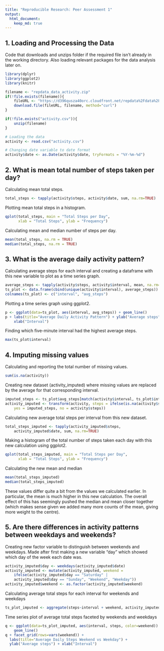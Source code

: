 ```yaml
---
title: "Reproducible Research: Peer Assessment 1"
output: 
  html_document:
    keep_md: true
---
```


## 1. Loading and Processing the Data
Code that downloads and unzips folder if the required file isn't already in the
working directory. Also loading relevant packages for the data analysis later 
on.

```r
library(dplyr)
library(ggplot2)
library(knitr)
```

```r
filename <- "repdata_data_activity.zip"
if(!file.exists(filename)){
    fileURL <- "https://d396qusza40orc.cloudfront.net/repdata%2Fdata%2Factivity.zip"
    download.file(fileURL, filename, method="curl")
}

if(!file.exists("activity.csv")){
    unzip(filename)
}

# Loading the data
activity <- read.csv("activity.csv")

# Changing date variable to date format
activity$date <- as.Date(activity$date, tryFormats = "%Y-%m-%d")
```


## 2. What is mean total number of steps taken per day?
Calculating mean total steps.
```r
total_steps <- tapply(activity$steps, activity$date, sum, na.rm=TRUE)
```

Plotting mean total steps in a histogram.
```r
qplot(total_steps, main = "Total Steps per Day", 
      xlab = "Total Steps", ylab = "Frequency")
```

Calculating mean and median number of steps per day.
```r
mean(total_steps, na.rm = TRUE)
median(total_steps, na.rm = TRUE)
```


## 3. What is the average daily activity pattern?
Calculating average steps for each interval and creating a dataframe with this
new variable to plot as a time series graph.
```r
average_steps <- tapply(activity$steps, activity$interval, mean, na.rm=TRUE)
ts_plot <- data.frame(cbind(unique(activity$interval), average_steps))
colnames(ts_plot) <- c("interval", "avg_steps")
```

Plotting a time series graph using ggplot2.
```r
p <- ggplot(data=ts_plot, aes(interval, avg_steps)) + geom_line() 
p + labs(title="Average Daily Activity Pattern") + ylab("Average steps") + 
    xlab("Interval")
```

Finding which five-minute interval had the highest average steps.
```r
max(ts_plot$interval)
```


## 4. Imputing missing values
Calculating and reporting the total number of missing values.
```r
sum(is.na(activity))
```

Creating new dataset (activity_imputed) where missing values are replaced by
the average for that corresponding interval.
```r
imputed_steps <- ts_plot$avg_steps[match(activity$interval, ts_plot$interval)]
activity_imputed <- transform(activity, steps = ifelse(is.na(activity$steps), 
    yes = imputed_steps, no = activity$steps))
```

Calculating new average total steps per interval from this new dataset.
```r
total_steps_imputed <- tapply(activity_imputed$steps, 
    activity_imputed$date, sum, na.rm=TRUE)
```

Making a histogram of the total number of steps taken each day with this new
calculation using ggplot2.
```r
qplot(total_steps_imputed, main = "Total Steps per Day", 
      xlab = "Total Steps", ylab = "Frequency")
```

Calculating the new mean and median
```r
mean(total_steps_imputed)
median(total_steps_imputed)
```
These values differ quite a bit from the values we calculated earlier. In
particular, the mean is much higher in this new calculation. The overall effect
of this has seemingly pushed the median and mean closer together (which makes
sense given we added many more counts of the mean, giving more weight to the
centre).


## 5. Are there differences in activity patterns between weekdays and weekends?
Creating new factor variable to distinguish between weekends and weekdays. Made
after first making a new variable "day" which showed which day of the week each
date was.

```r
activity_imputed$day <- weekdays(activity_imputed$date)
activity_imputed <- mutate(activity_imputed, weekend = 
    ifelse(activity_imputed$day == "Saturday" | 
    activity_imputed$day == "Sunday", "Weekend", "Weekday"))
activity_imputed$weekend <- as.factor(activity_imputed$weekend)
```

Calculating average total steps for each interval for weekends and weekdays
```r
ts_plot_imputed <- aggregate(steps~interval + weekend, activity_imputed, mean)
```

Time series plot of average total steps faceted by weekends and weekdays
```r
q <- ggplot(data=ts_plot_imputed, aes(interval, steps, color=weekend)) + 
    geom_line()
q + facet_grid(rows=vars(weekend)) + 
  labs(title="Average Daily Steps Weekend vs Weekday") +
  ylab("Average steps") + xlab("Interval")
```

